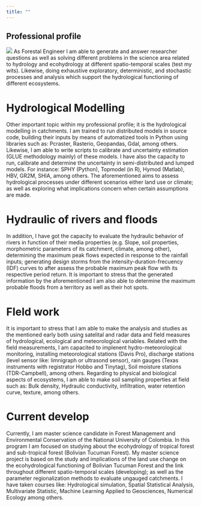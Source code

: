 ```yaml
---
title: ""
---
```


::: around-profile
::: text_param
::: contenedor
# Professional profile
:::
:::
:::

::: around-profile
::: text_param
::: contenedor
![](me2.png) As Forestal Engineer I am able to generate and answer researcher questions as well as solving different problems in the science area related to hydrology and ecohydrology at different spatio-temporal scales (test my wits). Likewise, doing exhaustive exploratory, deterministic, and stochastic processes and analysis which support the hydrological functioning of different ecosystems.

# Hydrological Modelling

Other important topic within my professional profile; it is the hydrological modelling in catchments. I am trained to run distributed models in source code, building their inputs by means of automatized tools in Python using libraries such as: Pcraster, Rasterio, Geopandas, Gdal, among others. Likewise, I am able to write scripts to calibrate and uncertainty estimation (GLUE methodology mainly) of these models. I have also the capacity to run, calibrate and determine the uncertainty in semi-distributed and lumped models. For instance: SPHY (Python), Topmodel (in R), Hymod (Matlab), HBV, GR2M, SHIA, among others. The aforementioned aims to assess hydrological processes under different scenarios either land use or climate; as well as exploring what implications concern when certain assumptions are made.

# Hydraulic of rivers and floods

In addition, I have got the capacity to evaluate the hydraulic behavior of rivers in function of their media properties (e.g. Slope, soil properties, morphometric parameters of its catchment, climate, among other), determining the maximum peak flows expected in response to the rainfall inputs; generating design storms from the intensity-duration-frecuency (IDF) curves to after assess the probable maximum peak flow with its respective period return. It is important to stress that the generated information by the aforementioned I am also able to determine the maximum probable floods from a territory as well as their hot spots.

# FIeld work

It is important to stress that I am able to make the analysis and studies as the mentioned early both using satelital and radar data and field measures of hydrological, ecological and meteorological variables. Related with the field measurements, I am capacited to implenent hydro-meteorological monitoring, installing meteorological stations (Davis Pro), discharge stations (level sensor like: limnigraph or ultrasond sensor), rain gauges (Texas instruments with registrator Hobbo and Tinytag), Soil moisture stations (TDR-Campbell), among others. Regarding to physical and biological aspects of ecosystems, I am able to make soil sampling properties at field such as: Bulk density, Hydraulic conductivity, infiltration, water retention curve, texture, among others.

# Current develop

Currently, I am master science candidate in Forest Management and Environmental Conservation of the National University of Colombia. In this program I am focused on studying about the ecohydrology of tropical forest and sub-tropical forest (Bolivian Tucuman Forest). My master science project is based on the study and implications of the land use change on the ecohydrological functioning of Bolivian Tucuman Forest and the link throughout different spatio-temporal scales (developing); as well as the parameter regionalization methods to evaluate ungauged catchments. I have taken courses like: Hydrological simulation, Spatial Statistical Analysis, Multivariate Statistic, Machine Learning Applied to Geosciences, Numerical Ecology among others.
:::
:::
:::
